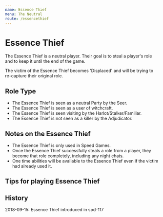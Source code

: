 ```yaml
---
name: Essence Thief
menu: The Neutral
route: /essencethief
---
```


# Essence Thief

The Essence Thief is a neutral player. Their goal is to steal a player's
role and to keep it until the end of the game.

The victim of the Essence Thief becomes 'Displaced' and will be trying
to re-capture their original role.

## Role Type

  - The Essence Thief is seen as a neutral Party by the Seer.
  - The Essence Thief is seen as a user of witchcraft.
  - The Essence Thief is seen visiting by the Harlot/Stalker/Familiar.
  - The Essence Thief is not seen as a killer by the Adjudicator.

## Notes on the Essence Thief

  - The Essence Thief is only used in Speed Games.
  - Once the Essence Thief successfully steals a role from a player,
    they become that role completely, including any night chats.
  - One time abilities will be available to the Essence Thief even if
    the victim had already used it.

## Tips for playing Essence Thief

## History

2018-09-15: Essence Thief introduced in spd-117
